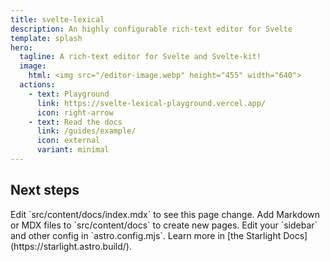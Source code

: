 ```yaml
---
title: svelte-lexical
description: An highly configurable rich-text editor for Svelte
template: splash
hero:
  tagline: A rich-text editor for Svelte and Svelte-kit!
  image:
    html: <img src="/editor-image.webp" height="455" width="640">
  actions:
    - text: Playground
      link: https://svelte-lexical-playground.vercel.app/
      icon: right-arrow
    - text: Read the docs
      link: /guides/example/
      icon: external
      variant: minimal
---
```



## Next steps

<CardGrid stagger>
	<Card title="Update content" icon="pencil">
		Edit `src/content/docs/index.mdx` to see this page change.
	</Card>
	<Card title="Add new content" icon="add-document">
		Add Markdown or MDX files to `src/content/docs` to create new pages.
	</Card>
	<Card title="Configure your site" icon="setting">
		Edit your `sidebar` and other config in `astro.config.mjs`.
	</Card>
	<Card title="Read the docs" icon="open-book">
		Learn more in [the Starlight Docs](https://starlight.astro.build/).
	</Card>
</CardGrid>
